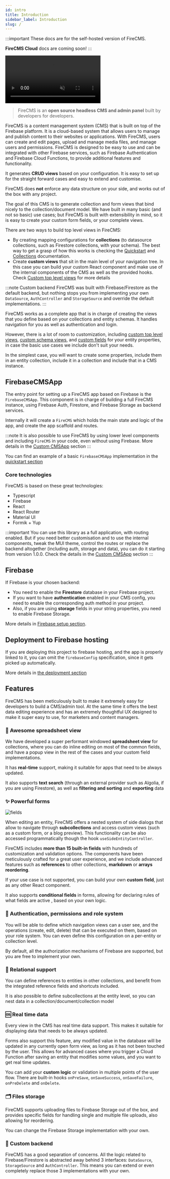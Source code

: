 ```yaml
---
id: intro
title: Introduction
sidebar_label: Introduction
slug: /
---
```



:::important
These docs are for the self-hosted version of FireCMS.

**FireCMS Cloud** docs are coming soon!
:::

<video class="intro_video" loop autoPlay muted>
  <source src="/img/dark_mode.mp4" type="video/mp4"/>
</video>


> FireCMS is an **open source headless CMS and admin panel** built by developers
> for developers.

FireCMS is a content management system (CMS) that is built on top of the
Firebase platform. It is a cloud-based system that allows users to manage and
publish content to their websites or applications. With FireCMS, users can
create and edit pages, upload and manage media files, and manage users and
permissions. FireCMS is designed to be easy to use and can be integrated with
other Firebase services, such as Firebase Authentication and Firebase Cloud
Functions, to provide additional features and functionality.

It generates **CRUD views** based on your configuration. It is easy to set up
for the straight forward cases and easy to extend and customise.

FireCMS does **not** enforce any data structure on your side, and works out of
the box with any project.

The goal of this CMS is to generate collection and form views that bind nicely
to the collection/document model. We have built in many basic (and not
so basic) use cases; but FireCMS is built with extensibility in mind, so it is
easy to create your custom form fields, or your complete views.

There are two ways to build top level views in FireCMS:

- By creating mapping configurations for **collections** (to datasource
  collections, such as Firestore collections, with your schema).
  The best way to get a grasp of how
  this works is checking the [Quickstart](quickstart.mdx) and
  [Collections](collections/collections.md)
  documentation.
- Create **custom views** that sit in the main level of your navigation tree. In
  this case you can build your custom React component and make use of the
  internal components of the CMS as well as the provided hooks.
  Check [Custom top level views](navigation/custom_top_level_views.mdx) for more
  details

:::note Custom backend
FireCMS was built with Firebase/Firestore as the default backend, but nothing
stops you from implementing your own `DataSource`, `AuthController` and
`StorageSource` and override the default implementations.
:::

FireCMS works as a complete app that is in charge of creating the views that
you define based on your collections and entity schemas. It handles
navigation for you as well as authentication and login.

However, there is a lot of room to customization,
including [custom top level views](navigation/custom_top_level_views.mdx),
[custom schema views](properties/custom_schema_views.md),
and [custom fields](properties/custom_fields.md)
for your entity properties, in case the basic use cases we include don't suit
your needs.

In the simplest case, you will want to create some properties, include them
in an entity collection, include it in a collection and include that in a CMS
instance.

## FirebaseCMSApp

The entry point for setting up a FireCMS app based on Firebase is
the `FirebaseCMSApp`.
This component is in charge of building a full FireCMS instance, using Firebase
Auth,
Firestore, and Firebase Storage as backend services.

Internally it will create a `FireCMS` which holds the main state and
logic of the app, and create the app scaffold and routes.

:::note
It is also possible to use FireCMS by using lower level components and including
`FireCMS` in your code, even without using Firebase.
More details in the [Custom CMSApp](custom_cms_app.mdx) section
:::

You can find an example of a basic `FirebaseCMSApp` implementation in the
[quickstart section](quickstart.mdx)

### Core technologies

FireCMS is based on these great technologies:

- Typescript
- Firebase
- React
- React Router
- Material UI
- Formik + Yup

:::important
You can use this library as a full application, with routing enabled.
But if you need better customisation and to use the internal components, tweak
the
MUI theme, control the routes or replace the backend altogether
(including auth, storage and data), you can do it starting from version 1.0.0.
Check the details in the [Custom CMSApp](custom_cms_app.mdx) section
:::

## Firebase

If Firebase is your chosen backend:

* You need to enable the **Firestore** database in your Firebase project.
* If you want to have  **authentication** enabled in your CMS config, you need
  to enable
  the corresponding auth method in your project.
* Also, if you are using **storage** fields in your string properties, you need
  to enable Firebase Storage.

More details in [Firebase setup section](firebase_setup.md).

## Deployment to Firebase hosting

If you are deploying this project to firebase hosting, and the app is properly
linked to it, you can omit the `firebaseConfig` specification, since it gets
picked up automatically.

More details in [the deployment section](deployment.md)

## Features

FireCMS has been meticulously built to make it extremely easy for developers to
build a CMS/admin tool. At the same time it offers the best data editing
experience and has an extremely thoughtful UX designed to make it super easy to
use, for marketers and content managers.

### 🏓 Awesome spreadsheet view

We have developed a super performant windowed **spreadsheet view** for
collections, where you can do inline editing on most of the common fields, and
have a popup view in the rest of the cases and your custom field
implementations.

It has **real-time** support, making it suitable for apps that need to be always
updated.

It also supports **text search** (through an external provider such as Algolia,
if you are using Firestore), as well as **filtering and sorting** and
**exporting** data

### ✨ Powerful forms

![fields](/img/post_editing.png)

When editing an entity, FireCMS offers a nested system of side dialogs that
allow to navigate through **subcollections** and access custom views (such as a
custom form, or a blog preview). This functionality can be also accessed
programmatically though the hook `useSideEntityController`.

FireCMS includes **more than 15 built-in fields** with hundreds of customization
and validation options. The components have been meticulously crafted for a
great user experience, and we include advanced features such as **references**
to other collections, **markdown** or **arrays reordering**.

If your use case is not supported, you can build your own **custom field**, just
as any other React component.

It also supports **conditional fields** in forms, allowing for declaring rules
of what fields are active , based on your own logic.

### 👮 Authentication, permissions and role system

You will be able to define which navigation views can a user see, and the
operations (create, edit, delete) that can be executed on them, based on your
role system. You can even define this configuration on a per-entity or
collection level.

By default, all the authorization mechanisms of Firebase are supported, but you
are free to implement your own.

### 🏹 Relational support

You can define references to entities in other collections, and benefit from the
integrated reference fields and shortcuts included.

It is also possible to define subcollections at the entity level, so you can
nest data in a collection/document/collection model

### 🆒 Real time data

Every view in the CMS has real time data support. This makes
it suitable for displaying data that needs to be always updated.

Forms also support this feature, any modified value in the database will be
updated in any currently open form view, as long as it has not been touched by
the user. This allows for advanced cases where you trigger a Cloud
Function after saving an entity that modifies some values, and you want to get
real time updates.

You can add your **custom logic** or validation in multiple points of the user
flow.
There are built-in hooks `onPreSave`, `onSaveSuccess`, `onSaveFailure`,
`onPreDelete` and `onDelete`.

### 🗂️ Files storage

FireCMS supports uploading files to Firebase Storage out of the box, and
provides specific fields for handling single and multiple file uploads, also
allowing for reordering.

You can change the Firebase Storage implementation with your own.

### 🙌 Custom backend

FireCMS has a good separation of concerns. All the logic related to
Firebase/Firestore is abstracted away behind 3 interfaces: `DataSource`,
`StorageSource` and `AuthController`. This means you can extend or even
completely
replace those 3 implementations with your own.
